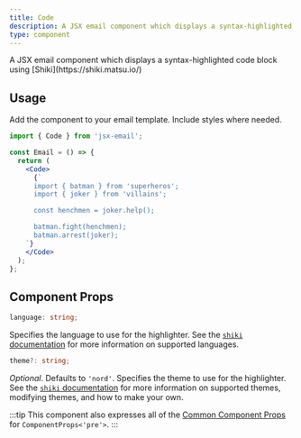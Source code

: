 ```yaml
---
title: Code
description: A JSX email component which displays a syntax-highlighted code block using Shiki
type: component
---
```


<p>A JSX email component which displays a syntax-highlighted code block using [Shiki](https://shiki.matsu.io/)</p>

<Install type={frontmatter.type}/>

## Usage

Add the component to your email template. Include styles where needed.

```jsx
import { Code } from 'jsx-email';

const Email = () => {
  return (
    <Code>
      {`
      import { batman } from 'superheros';
      import { joker } from 'villains';

      const henchmen = joker.help();

      batman.fight(henchmen);
      batman.arrest(joker);
    `}
    </Code>
  );
};
```

## Component Props

```ts
language: string;
```

Specifies the language to use for the highlighter. See the [`shiki` documentation](https://github.com/shikijs/shiki/blob/main/docs/languages.md) for more information on supported languages.

```ts
theme?: string;
```

_Optional_. Defaults to `'nord'`. Specifies the theme to use for the highlighter. See the [`shiki` documentation](https://github.com/shikijs/shiki/blob/main/docs/themes.md) for more information on supported themes, modifying themes, and how to make your own.

:::tip
This component also expresses all of the [Common Component Props](https://react.dev/reference/react-dom/components/common) for `ComponentProps<'pre'>`.
:::
